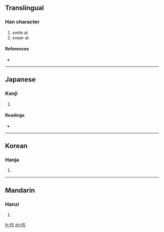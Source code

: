 ==Translingual==

===Han character===
{{Han char|rn=30|rad=口|as=04|sn=7|four=|canj=口弓中 (RNL)}}

# smile at
# sneer at

====References====
* {{Han ref|kx=0179.030|dkj=03364|dj=0396.140|hdz=10596.040|uh=5432|ud=21554}}

----

==Japanese==

===Kanji===
{{ja-kanji|grade=|rs=口04}}

# {{defn|Japanese}}

====Readings====
* {{ja-readings|on=[[しん]] (shin)|kun=[[ほほえむ]] (hohoemu), [[あざわらう]] (azawarau)}}

----

==Korean==

===Hanja===
{{ko-hanja|hangeul=신|rv=sin|mr=sin}}

# {{defn|Korean}}

----

==Mandarin==

===Hanzi===
{{cmn-hanzi|pin=[[shěn]] ([[shen3]]), [[yǐn]] ([[yin3]])|wg=shen<sup>3</sup>, yin<sup>3</sup>}}

# {{defn|Mandarin}}

[[fr:吲]]
[[zh:吲]]